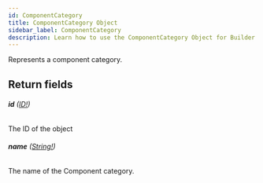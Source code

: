 ```yaml
---
id: ComponentCategory
title: ComponentCategory Object
sidebar_label: ComponentCategory
description: Learn how to use the ComponentCategory Object for Builder's API.
---
```


Represents a component category.

## Return fields

###### <b>id</b> ([ID!](/self-managed/composer/builder/api/schema/scalar/ID.mdx))

The ID of the object

###### <b>name</b> ([String!](/self-managed/composer/builder/api/schema/scalar/String.mdx))

The name of the Component category.
